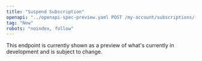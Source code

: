 ```yaml
---
title: "Suspend Subscription"
openapi: "../openapi-spec-preview.yaml POST /my-account/subscriptions/{id}/on-hold"
tag: "New"
robots: "noindex, follow"
---
```


<Warning>
    This endpoint is currently shown as a preview of what's currently in development and is subject to change.
</Warning>
